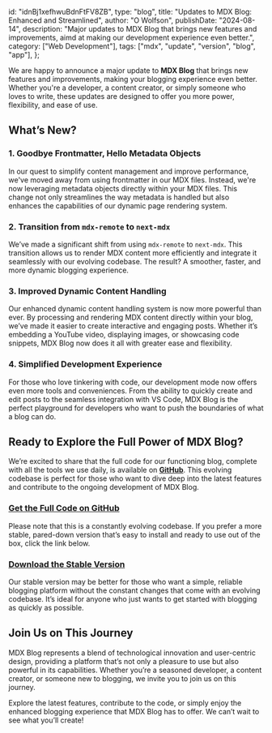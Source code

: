   id: "idnBj1xefhwuBdnFtFV8ZB",
  type: "blog",
  title: "Updates to MDX Blog: Enhanced and Streamlined",
  author: "O Wolfson",
  publishDate: "2024-08-14",
  description:
    "Major updates to MDX Blog that brings new features and improvements, aimd at making our development experience even better.",
  category: ["Web Development"],
  tags: ["mdx", "update", "version", "blog", "app"],
};

We are happy to announce a major update to **MDX Blog** that brings new features and improvements, making your blogging experience even better. Whether you're a developer, a content creator, or simply someone who loves to write, these updates are designed to offer you more power, flexibility, and ease of use.

## What’s New?

### 1. **Goodbye Frontmatter, Hello Metadata Objects**

In our quest to simplify content management and improve performance, we've moved away from using frontmatter in our MDX files. Instead, we're now leveraging metadata objects directly within your MDX files. This change not only streamlines the way metadata is handled but also enhances the capabilities of our dynamic page rendering system.

### 2. **Transition from `mdx-remote` to `next-mdx`**

We’ve made a significant shift from using `mdx-remote` to `next-mdx`. This transition allows us to render MDX content more efficiently and integrate it seamlessly with our evolving codebase. The result? A smoother, faster, and more dynamic blogging experience.

### 3. **Improved Dynamic Content Handling**

Our enhanced dynamic content handling system is now more powerful than ever. By processing and rendering MDX content directly within your blog, we’ve made it easier to create interactive and engaging posts. Whether it’s embedding a YouTube video, displaying images, or showcasing code snippets, MDX Blog now does it all with greater ease and flexibility.

### 4. **Simplified Development Experience**

For those who love tinkering with code, our development mode now offers even more tools and conveniences. From the ability to quickly create and edit posts to the seamless integration with VS Code, MDX Blog is the perfect playground for developers who want to push the boundaries of what a blog can do.

## Ready to Explore the Full Power of MDX Blog?

We’re excited to share that the full code for our functioning blog, complete with all the tools we use daily, is available on **[GitHub](https://github.com/owolfdev/mdx-blog)**. This evolving codebase is perfect for those who want to dive deep into the latest features and contribute to the ongoing development of MDX Blog.

### **[Get the Full Code on GitHub](https://github.com/owolfdev/mdx-blog)**

Please note that this is a constantly evolving codebase. If you prefer a more stable, pared-down version that’s easy to install and ready to use out of the box, click the link below.

### **[Download the Stable Version](https://www.mdxblog.io/install)**

Our stable version may be better for those who want a simple, reliable blogging platform without the constant changes that come with an evolving codebase. It’s ideal for anyone who just wants to get started with blogging as quickly as possible.

## Join Us on This Journey

MDX Blog represents a blend of technological innovation and user-centric design, providing a platform that’s not only a pleasure to use but also powerful in its capabilities. Whether you’re a seasoned developer, a content creator, or someone new to blogging, we invite you to join us on this journey.

Explore the latest features, contribute to the code, or simply enjoy the enhanced blogging experience that MDX Blog has to offer. We can’t wait to see what you’ll create!
